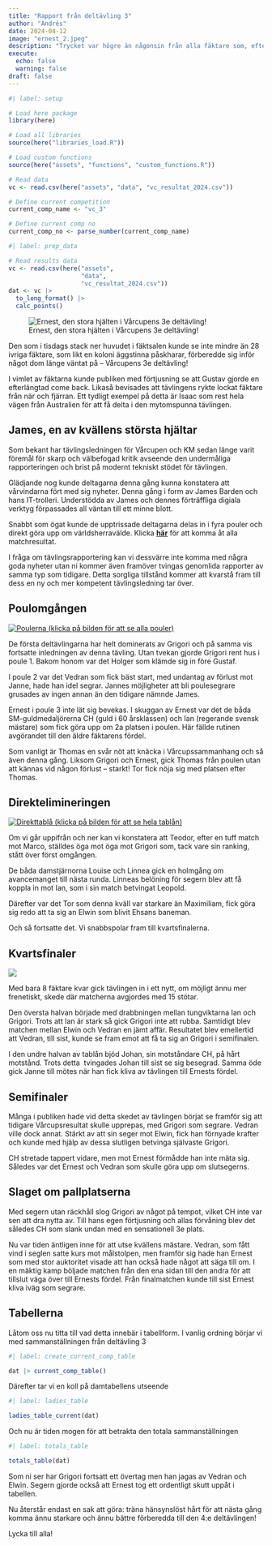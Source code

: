 ```yaml
---
title: "Rapport från deltävling 3"
author: "Andrés"
date: 2024-04-12
image: "ernest_2.jpeg"
description: "Trycket var högre än någonsin från alla fäktare som, efter att ha kalasat på påskägg, nu ville visa vad dom gick för."
execute: 
  echo: false
  warning: false
draft: false
---
```


```r
#| label: setup

# Load here package
library(here)

# Load all libraries
source(here("libraries_load.R"))

# Load custom functions
source(here("assets", "functions", "custom_functions.R"))

# Read data
vc <- read.csv(here("assets", "data", "vc_resultat_2024.csv"))

# Define current competition
current_comp_name <- "vc_3"

# Define current comp no
current_comp_no <- parse_number(current_comp_name)
```

```r
#| label: prep_data

# Read results data
vc <- read.csv(here("assets", 
                    "data", 
                    "vc_resultat_2024.csv"))
dat <- vc |> 
  to_long_format() |> 
  calc_points()
```

![Ernest, den stora hjälten i Vårcupens 3e deltävling!](Ernest.jpeg)

Den som i tisdags stack ner huvudet i fäktsalen kunde se inte mindre än 28 ivriga fäktare, som likt en koloni äggstinna påskharar, förberedde sig inför något dom länge väntat på – Vårcupens 3e deltävling!

I vimlet av fäktarna kunde publiken med förtjusning se att Gustav gjorde en efterlängtad come back. Likaså bevisades att tävlingens rykte lockat fäktare från när och fjärran. Ett tydligt exempel på detta är Isaac som rest hela vägen från Australien för att få delta i den mytomspunna tävlingen.

## James, en av kvällens största hjältar

Som bekant har tävlingsledningen för Vårcupen och KM sedan länge varit föremål för skarp och välbefogad kritik avseende den undermåliga rapporteringen och brist på modernt tekniskt stödet för tävlingen.

Glädjande nog kunde deltagarna denna gång kunna konstatera att vårvindarna fört med sig nyheter. Denna gång i form av James Barden och hans IT-trolleri. Understödda av James och dennes förträffliga digiala verktyg förpassades all väntan till ett minne blott.

Snabbt som ögat kunde de upptrissade deltagarna delas in i fyra pouler och direkt göra upp om världsherravälde. Klicka [**här**](https://www.fencingtimelive.com/tournaments/eventSchedule/1775F0C1B0C64C2DA5F6BB0820BD4C01#today) för att komma åt alla matchresultat.

I fråga om tävlingsrapportering kan vi dessvärre inte komma med några goda nyheter utan ni kommer även framöver tvingas genomlida rapporter av samma typ som tidigare. Detta sorgliga tillstånd kommer att kvarstå fram till dess en ny och mer kompetent tävlingsledning tar över.

## Poulomgången

[![Poulerna (klicka på bilden för att se alla pouler)](pouler.png)](https://www.fencingtimelive.com/pools/scores/61F145D17AB14B10B94666903E506343/ECA49DFBE16A45CB9414096E0F7BA11B)

De första deltävlingarna har helt dominerats av Grigori och på samma vis fortsatte inledningen av denna tävling. Utan tvekan gjorde Grigori rent hus i poule 1. Bakom honom var det Holger som klämde sig in före Gustaf. 

I poule 2 var det Vedran som fick bäst start, med undantag av förlust mot Janne, hade han idel segrar. Jannes möjligheter att bli poulesegrare grusades av ingen annan än den tidigare nämnde James.

Ernest i poule 3 inte lät sig bevekas. I skuggan av Ernest var det de båda SM-guldmedaljörerna CH (guld i 60 årsklassen) och Ian (regerande svensk mästare) som fick göra upp om 2a platsen i poulen. Här fällde rutinen avgörandet till den äldre fäktarens fördel.

Som vanligt är Thomas en svår nöt att knäcka i Vårcupssammanhang och så även denna gång. Liksom Grigori och Ernest, gick Thomas från poulen utan att kännas vid någon förlust – starkt! Tor fick nöja sig med platsen efter Thomas.

## Direktelimineringen

[![Direkttablå (klicka på bilden för att se hela tablån)](tableau.png)](https://www.fencingtimelive.com/tableaus/scores/61F145D17AB14B10B94666903E506343/F23FE12CAB12459CAC9F330B57DBA7F6)

Om vi går uppifrån och ner kan vi konstatera att Teodor, efter en tuff match mot Marco, ställdes öga mot öga mot Grigori som, tack vare sin ranking, stått över först omgången.

De båda damstjärnorna Louise och Linnea gick en holmgång om avancemanget till nästa runda. Linneas belöning för segern blev att få koppla in mot Ian, som i sin match betvingat Leopold.

Därefter var det Tor som denna kväll var starkare än Maximiliam, fick göra sig redo att ta sig an Elwin som blivit Ehsans baneman.

Och så fortsatte det. Vi snabbspolar fram till kvartsfinalerna.

## Kvartsfinaler

[![](kvartsfinaler.png)](https://www.fencingtimelive.com/tableaus/scores/61F145D17AB14B10B94666903E506343/F23FE12CAB12459CAC9F330B57DBA7F6)

Med bara 8 fäktare kvar gick tävlingen in i ett nytt, om möjligt ännu mer frenetiskt, skede där matcherna avgjordes med 15 stötar. 

Den översta halvan började med drabbningen mellan tungviktarna Ian och Grigori. Trots att Ian är stark så gick Grigori inte att rubba. Samtidigt blev matchen mellan Elwin och Vedran en jämt affär. Resultatet blev emellertid att Vedran, till sist, kunde se fram emot att få ta sig an Grigori i semifinalen.

I den undre halvan av tablån bjöd Johan, sin motståndare CH, på hårt motstånd. Trots detta  tvingades Johan till sist se sig besegrad. Samma öde gick Janne till mötes när han fick kliva av tävlingen till Ernests fördel.

## Semifinaler

Många i publiken hade vid detta skedet av tävlingen börjat se framför sig att tidigare Vårcupsresultat skulle upprepas, med Grigori som segrare. Vedran ville dock annat. Stärkt av att sin seger mot Elwin, fick han förnyade krafter och kunde med hjälp av dessa slutligen betvinga självaste Grigori.

CH stretade tappert vidare, men mot Ernest förmådde han inte mäta sig. Således var det Ernest och Vedran som skulle göra upp om slutsegerns.

## Slaget om pallplatserna

Med segern utan räckhåll slog Grigori av något på tempot, vilket CH inte var sen att dra nytta av. Till hans egen förtjusning och allas förvåning blev det således CH som slank undan med en sensationell 3e plats.

Nu var tiden äntligen inne för att utse kvällens mästare. Vedran, som fått vind i seglen satte kurs mot målstolpen, men framför sig hade han Ernest som med stor auktoritet visade att han också hade något att säga till om. I en mäktig kamp böljade matchen från den ena sidan till den andra för att tillslut väga över till Ernests fördel. Från finalmatchen kunde till sist Ernest kliva iväg som segrare.

## Tabellerna

Låtom oss nu titta till vad detta innebär i tabellform. I vanlig ordning börjar vi med sammanställningen från deltävling 3

```r
#| label: create_current_comp_table

dat |> current_comp_table()
```

Därefter tar vi en koll på damtabellens utseende

```r
#| label: ladies_table

ladies_table_current(dat)
```

Och nu är tiden mogen för att betrakta den totala sammanställningen

```r
#| label: totals_table

totals_table(dat)
```

Som ni ser har Grigori fortsatt ett övertag men han jagas av Vedran och Elwin. Segern gjorde också att Ernest tog ett ordentligt skutt uppåt i tabellen.

Nu återstår endast en sak att göra: träna hänsynslöst hårt för att nästa gång komma ännu starkare och ännu bättre förberedda till den 4:e deltävlingen!

Lycka till alla!

